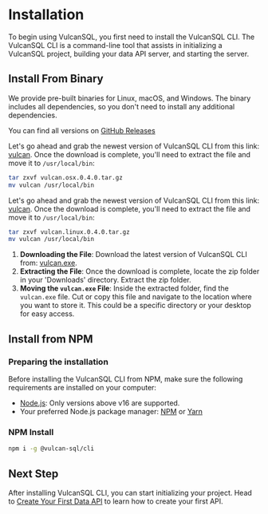 
# Installation

To begin using VulcanSQL, you first need to install the VulcanSQL CLI. The VulcanSQL CLI is a command-line tool that assists in initializing a VulcanSQL project, building your data API server, and starting the server.

## Install From Binary
We provide pre-built binaries for Linux, macOS, and Windows. The binary includes all dependencies, so you don't need to install any additional dependencies.

You can find all versions on [GitHub Releases](https://github.com/Canner/vulcan-sql/releases)

<Tabs groupId="install-os">
<TabItem value="osx" label="MacOS">

Let's go ahead and grab the newest version of VulcanSQL CLI from this link: [vulcan](https://d3jr9lxbk67t5c.cloudfront.net/bin/vulcan.osx.0.4.0.tar.gz).
Once the download is complete, you'll need to extract the file and move it to `/usr/local/bin`:

```bash
tar zxvf vulcan.osx.0.4.0.tar.gz
mv vulcan /usr/local/bin
```

</TabItem>
<TabItem value="linux" label="Linux">

Let's go ahead and grab the newest version of VulcanSQL CLI from this link: [vulcan](https://d3jr9lxbk67t5c.cloudfront.net/bin/vulcan.linux.0.4.0.tar.gz).
Once the download is complete, you'll need to extract the file and move it to `/usr/local/bin`:

```bash
tar zxvf vulcan.linux.0.4.0.tar.gz
mv vulcan /usr/local/bin
```

</TabItem>

<TabItem value="win" label="Windows">

1. **Downloading the File**: Download the latest version of VulcanSQL CLI from: [vulcan.exe](https://d3jr9lxbk67t5c.cloudfront.net/bin/vulcan.win.0.4.0.zip).
1. **Extracting the File**: Once the download is complete, locate the zip folder in your 'Downloads' directory. Extract the zip folder.
1. **Moving the `vulcan.exe` File**: Inside the extracted folder, find the `vulcan.exe` file. Cut or copy this file and navigate to the location where you want to store it. This could be a specific directory or your desktop for easy access.

</TabItem>
</Tabs>

## Install from NPM
### Preparing the installation
Before installing the VulcanSQL CLI from NPM, make sure the following requirements are installed on your computer:
* [Node.js](https://nodejs.org): Only versions above v16 are supported.
* Your preferred Node.js package manager: [NPM](https://www.npmjs.com/) or [Yarn](https://yarnpkg.com/)

### NPM Install
```bash
npm i -g @vulcan-sql/cli
```

## Next Step

After installing VulcanSQL CLI, you can start initializing your project. Head to [Create Your First Data API](./first-api) to learn how to create your first API.
